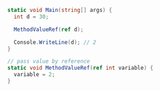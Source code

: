 ```csharp
static void Main(string[] args) {
  int d = 30;

  MethodValueRef(ref d);

  Console.WriteLine(d); // 2
}

// pass value by reference
static void MethodValueRef(ref int variable) {
  variable = 2;
}
```
